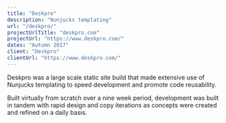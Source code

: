 ```yaml
---
title: "Deskpro"
description: "Nunjucks templating"
url: "/deskpro/"
projectUrlTitle: "deskpro.com"
projectUrl: "https://www.deskpro.com/"
dates: "Autumn 2017"
client: "Deskpro"
clientUrl: "https://www.deskpro.com/"
---
```


Deskpro was a large scale static site build that made extensive use of Nunjucks templating to speed development and promote code reusability.

Built virtually from scratch over a nine week period, development was built in tandem with rapid design and copy iterations as concepts were created and refined on a daily basis.
